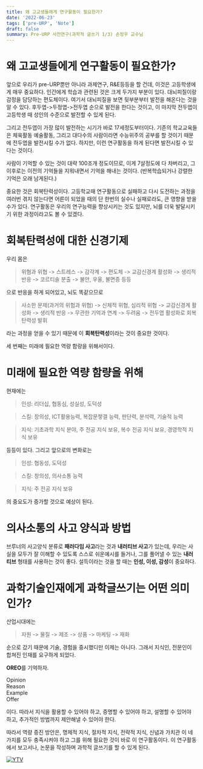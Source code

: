 ```yaml
---
title: 왜 고교생들에게 연구활동이 필요한가?
date: '2022-06-23'
tags: ['pre-URP', 'Note']
draft: false
summary: Pre-URP 사전연구(과학적 글쓰기 1/3) 손정우 교수님
---
```


# 왜 고교생들에게 연구활동이 필요한가?
앞으로 우리가 pre-URP뿐만 아니라 과제연구, R&E등등을 할 건데, 이것은 고등학생에게 매우 중요하다.
인간에게 학습과 관련된 것은 크게 두가지 부분이 있다. 
대뇌피질이랑 감정을 담당하는 편도체이다. 여기서 대뇌피질을 보면 뒷부분부터 발전을 해온다는 것을 알 수 있다.  후두엽->두정엽->전두엽 순으로 발전을 한다는 것이고, 이 마지막 전두엽이 고등학생 때 성인의 수준으로 발전할 수 있게 된다.

그리고 전두엽이 가장 많이 발전하는 시기가 바로 17세정도부터이다. 
기존의 학교교육들은 체육활동 예술활동, 그리고 대다수의 사람이라면 수능위주의 공부를 할 것이기 때문에 전두엽을 발전시킬 수가 없다. 하지만, 이런 연구활동을 하게 된다면 발전시킬 수 있다는 것이다. 

사람이 기억할 수 있는 것이 대략 100조개 정도이므로, 이게 7살정도에 다 차버리고, 그 이후로는 이전의 기억들을 지워내면서 기억을 해내는 것이다. (반복학습되거나 강렬한 기억은 오래 남게된다.) 

중요한 것은 회복탄력성이다. 고등학교때 연구활동으로 실패하고 다시 도전하는 과정을 여러번 겪지 않는다면 어른이 되었을 때의 단 한번의 실수나 실패로라도, 큰 영향을 받을 수가 있다. 연구활동은 우리의 연구능력을 향상시키는 것도 있지만, 뇌를 더욱 발달시키기 위한 과정이라고도 볼 수 있겠다.

# 회복탄력성에 대한 신경기제
우리 몸은 
> 위혐과 위협 -> 스트레스 -> 감각계 -> 편도체 -> 교감신경계 활성화 -> 생리적 반응 -> 코르티솔 분출 -> 불안, 우울, 불면증 등등 

으로 반응을 하게 되어있고, 뇌도 똑같으므로
> 사소한 문제(과거의 위험과 위협) -> 신체적 위협, 심리적 위협 -> 교감신경계 활성화 -> 생리적 반응 -> 무관한 기억과 연계 -> 두려움 -> 전두엽 활성화로 회복탄력성 발휘

라는 과정을 얻을 수 있기 때문에 이 **회복탄력성**이라는 것이 중요한 것이다.

세 번째는 미래에 필요한 역량 함량을 위해서이다.

# 미래에 필요한 역량 함량을 위해
현재에는 
> 인성: 리더십, 협동심, 성실성, 도덕성

> 스킬: 창의성, ICT활용능력, 복잡문젷결 능력, 판단력, 분석력, 기술적 능력

> 지식: 기초과학 지식 분야, 주 전공 지식 보유, 복수 전공 지식 보유, 경영학적 지식 보유

등등이 있다. 그리고 앞으로의 변화로는 

> 인성: 협동성, 도덕성

> 스킬: 창의성, 의사소통 능력

> 지식: 주 전공 지식 보유

의 중요도가 증가할 것으로 예상이 된다.

# 의사소통의 사고 양식과 방법
브루너의 사고양식 분류로 **패러다임 사고**라는 것과 **내러티브 사고**가 있는데,
우리는 사실을 모두가 잘 이해할 수 있도록 스스로 쉬운예시를 들거나, 그를 풀어낼 수 있는 **내러티브** 형태를 사용하는 것이 좋다. 설득이라는 것을 할 때는 **인성, 이성, 감성**이 중요하다. 

# 과학기술인재에게 과학글쓰기는 어떤 의미인가?
산업시대에는
> 자원 -> 물질 -> 제조 -> 상품 -> 마케팅 -> 재화

순으로 갔기 때문에 기술, 경험을 중시했디만 이제는 아니다.
그래서 지식인, 전문인이 합쳐진 인재를 요구하게 되었다.

**OREO**를 기억하자.

Opinion  
Reason  
Example  
Offer  

이다. 따라서 지식을 활용할 수 있어야 하고, 증명할 수 있어야 하고, 설명할 수 있어야 하고, 추가적인 방법까지 제안해낼 수 있어야 한다.

따라서 역량 증진 방안은, 명제적 지식, 절차적 지식, 전략적 지식, 신념과 가치관 이 네가지를 모두 충족시켜야 하고 그를 위해 필요한 것이 바로 이 연구활동이다. 이 연구활동에서 보고서나, 논문을 작성하며 과학적 글쓰기를 할 수 있게 된다.


[![YTV](https://img.youtube.com/vi/FK16n6Ai6z0/0.jpg)](https://www.youtube.com/watch?v=FK16n6Ai6z0)